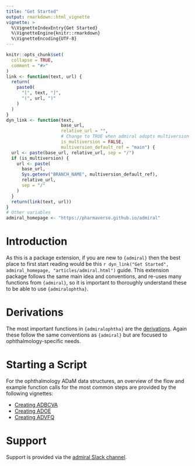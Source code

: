 ```yaml
---
title: "Get Started"
output: rmarkdown::html_vignette
vignette: >
  %\VignetteIndexEntry{Get Started}
  %\VignetteEngine{knitr::rmarkdown}
  %\VignetteEncoding{UTF-8}
---
```


```r
knitr::opts_chunk$set(
  collapse = TRUE,
  comment = "#>"
)
link <- function(text, url) {
  return(
    paste0(
      "[", text, "]",
      "(", url, ")"
    )
  )
}
dyn_link <- function(text,
                     base_url,
                     relative_url = "",
                     # Change to TRUE when admiral adopts multiversion docs
                     is_multiversion = FALSE,
                     multiversion_default_ref = "main") {
  url <- paste(base_url, relative_url, sep = "/")
  if (is_multiversion) {
    url <- paste(
      base_url,
      Sys.getenv("BRANCH_NAME", multiversion_default_ref),
      relative_url,
      sep = "/"
    )
  }
  return(link(text, url))
}
# Other variables
admiral_homepage <- "https://pharmaverse.github.io/admiral"
```

# Introduction

As this is a package extension, if you are new to `{admiral}` then the best place to first start
reading would be this `r dyn_link("Get Started", admiral_homepage, "articles/admiral.html")`
guide. This extension package follows the same main idea and conventions, and re-uses many
functions from `{admiral}`, so it is important to thoroughly understand these to be able to
use `{admiralophtha}`.

# Derivations

The most important functions in `{admiralophtha}` are the
[derivations](../reference/index.html). Again these follow the same
conventions as `{admiral}` but are focused to ophthalmology-specific needs.

# Starting a Script

For the ophthalmology ADaM data structures, an overview of the flow and example function calls
for the most common steps are provided by the following vignettes:

- [Creating ADBCVA](adbcva.html)
- [Creating ADOE](adoe.html)
- [Creating ADVFQ](advfq.html)

# Support

Support is provided via the [admiral Slack
channel](https://app.slack.com/client/T028PB489D3/C02M8KN8269).

<!-- This article is in the process of being written. Please use the `{admiralonco}` "Get Started"  -->
<!-- page (commented out at the moment) as a basis. -->

<!-- # Derivations -->

<!-- The most important functions in `{admiralonco}` are the -->
<!-- [derivations](../reference/index.html#section-derivations). Again these follow the same -->
<!-- conventions as `{admiral}` but are focused to oncology-specific needs. -->

<!-- # Starting a Script -->

<!-- For the oncology ADaM data structures, an overview of the flow and example function calls -->
<!-- for the most common steps are provided by the following vignettes: -->

<!-- - [Creating ADRS](adrs.html) -->
<!-- - [Creating ADTTE](adtte.html) -->

<!-- `{admiralonco}` also provides template R scripts as a starting point. They can be -->
<!-- created by calling `use_ad_template()` from {admiral}, e.g., -->

<!-- ```{r} -->
<!-- library(admiral) -->
<!-- ``` -->

<!-- there used to be some code calling `use_ad_template here (see corresponding admiralonco file) -->
<!-- but it was removed as commenting it out errored the file for some reason. Upond development,  -->
<!-- feel free to locate the code again and paste it in in order to modify it. -->

<!-- A list of all available templates can be obtained by `list_all_templates()` -->
<!-- from {admiral}: -->

<!-- ```{r} -->
<!-- list_all_templates(package = "admiralonco") -->
<!-- ``` -->

<!-- # Support -->

<!-- Support is provided via the [admiral Slack -->
<!-- channel](https://app.slack.com/client/T028PB489D3/C02M8KN8269). -->
